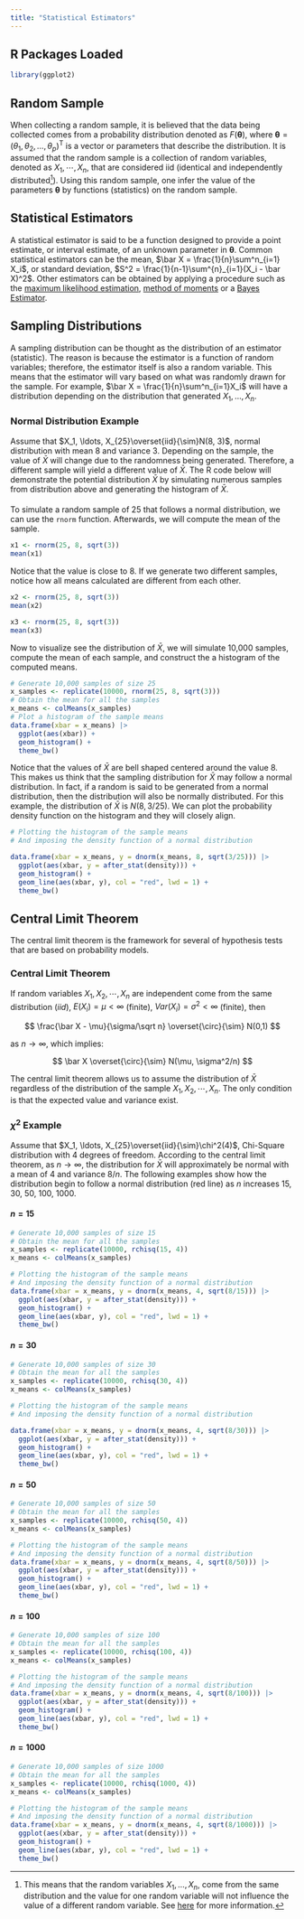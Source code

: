 ```yaml
---
title: "Statistical Estimators"
---
```


## R Packages Loaded

```r
library(ggplot2)
```

## Random Sample

When collecting a random sample, it is believed that the data being collected comes from a probability distribution denoted as $F(\boldsymbol \theta)$, where $\boldsymbol \theta = (\theta_1, \theta_2, \ldots, \theta_p)^{\mathrm T}$ is a vector or parameters that describe the distribution. It is assumed that the random sample is a collection of random variables, denoted as $X_1, \cdots, X_n$, that are considered iid (identical and independently distributed[^estimators-1]). Using this random sample, one infer the value of the parameters $\boldsymbol \theta$ by functions (statistics) on the random sample.

[^estimators-1]: This means that the random variables $X_1, \ldots, X_n$, come from the same distribution and the value for one random variable will not influence the value of a different random variable. See [here](https://en.wikipedia.org/wiki/Independent_and_identically_distributed_random_variables) for more information.

## Statistical Estimators

A statistical estimator is said to be a function designed to provide a point estimate, or interval estimate, of an unknown parameter in $\boldsymbol \theta$. Common statistical estimators can be the mean, $\bar X = \frac{1}{n}\sum^n_{i=1} X_i$, or standard deviation, $S^2 = \frac{1}{n-1}\sum^{n}_{i=1}(X_i - \bar X)^2$. Other estimators can be obtained by applying a procedure such as the [maximum likelihood estimation](https://en.wikipedia.org/wiki/Maximum_likelihood_estimation), [method of moments](https://en.wikipedia.org/wiki/Method_of_moments_(statistics)) or a [Bayes Estimator](https://en.wikipedia.org/wiki/Bayes_estimator).

## Sampling Distributions

A sampling distribution can be thought as the distribution of an estimator (statistic). The reason is because the estimator is a function of random variables; therefore, the estimator itself is also a random variable. This means that the estimator will vary based on what was randomly drawn for the sample. For example, $\bar X = \frac{1}{n}\sum^n_{i=1}X_i$ will have a distribution depending on the distribution that generated $X_1, \ldots, X_n$.

### Normal Distribution Example

Assume that $X_1, \ldots, X_{25}\overset{iid}{\sim}N(8, 3)$, normal distribution with mean 8 and variance 3. Depending on the sample, the value of $\bar X$ will change due to the randomness being generated. Therefore, a different sample will yield a different value of $\bar X$. The R code below will demonstrate the potential distribution $\bar X$ by simulating numerous samples from distribution above and generating the histogram of $\bar X$.

#### 

To simulate a random sample of 25 that follows a normal distribution, we can use the `rnorm` function. Afterwards, we will compute the mean of the sample.

```r
x1 <- rnorm(25, 8, sqrt(3))
mean(x1)
```

Notice that the value is close to 8. If we generate two different samples, notice how all means calculated are different from each other.

```r
x2 <- rnorm(25, 8, sqrt(3))
mean(x2)
```

```r
x3 <- rnorm(25, 8, sqrt(3))
mean(x3)
```

Now to visualize see the distribution of $\bar X$, we will simulate 10,000 samples, compute the mean of each sample, and construct the a histogram of the computed means.

```r
# Generate 10,000 samples of size 25 
x_samples <- replicate(10000, rnorm(25, 8, sqrt(3)))
# Obtain the mean for all the samples
x_means <- colMeans(x_samples)
# Plot a histogram of the sample means
data.frame(xbar = x_means) |> 
  ggplot(aes(xbar)) +
  geom_histogram() +
  theme_bw()
```

Notice that the values of $\bar X$ are bell shaped centered around the value 8. This makes us think that the sampling distribution for $\bar X$ may follow a normal distribution. In fact, if a random is said to be generated from a normal distribution, then the distribution will also be normally distributed. For this example, the distribution of $\bar X$ is $N(8, 3/25)$. We can plot the probability density function on the histogram and they will closely align.

```r
# Plotting the histogram of the sample means
# And imposing the density function of a normal distribution

data.frame(xbar = x_means, y = dnorm(x_means, 8, sqrt(3/25))) |> 
  ggplot(aes(xbar, y = after_stat(density))) +
  geom_histogram() +
  geom_line(aes(xbar, y), col = "red", lwd = 1) +
  theme_bw()
```

## Central Limit Theorem

The central limit theorem is the framework for several of hypothesis tests that are based on probability models.

::: callout-note
### Central Limit Theorem

If random variables $X_1, X_2, \cdots, X_n$ are independent come from the same distribution ($iid$), $E(X_i) = \mu <\infty$ (finite), $Var(X_i) = \sigma^2<\infty$ (finite), then

$$
\frac{\bar X - \mu}{\sigma/\sqrt n} \overset{\circ}{\sim} N(0,1)
$$

as $n\rightarrow \infty$, which implies:

$$
\bar X \overset{\circ}{\sim}  N(\mu, \sigma^2/n)
$$
:::

The central limit theorem allows us to assume the distribution of $\bar X$ regardless of the distribution of the sample $X_1, X_2, \cdots, X_n$. The only condition is that the expected value and variance exist.

### $\chi^2$ Example

Assume that $X_1, \ldots, X_{25}\overset{iid}{\sim}\chi^2(4)$, Chi-Square distribution with 4 degrees of freedom. According to the central limit theorem, as $n\rightarrow \infty$, the distribution for $\bar X$ will approximately be normal with a mean of $4$ and variance $8/n$. The following examples show how the distribution begin to follow a normal distribution (red line) as $n$ increases 15, 30, 50, 100, 1000.


#### $n = 15$

```r

# Generate 10,000 samples of size 15 
# Obtain the mean for all the samples
x_samples <- replicate(10000, rchisq(15, 4))
x_means <- colMeans(x_samples)

# Plotting the histogram of the sample means
# And imposing the density function of a normal distribution
data.frame(xbar = x_means, y = dnorm(x_means, 4, sqrt(8/15))) |> 
  ggplot(aes(xbar, y = after_stat(density))) +
  geom_histogram() +
  geom_line(aes(xbar, y), col = "red", lwd = 1) +
  theme_bw()
```

#### $n = 30$

```r

# Generate 10,000 samples of size 30
# Obtain the mean for all the samples
x_samples <- replicate(10000, rchisq(30, 4))
x_means <- colMeans(x_samples)

# Plotting the histogram of the sample means
# And imposing the density function of a normal distribution

data.frame(xbar = x_means, y = dnorm(x_means, 4, sqrt(8/30))) |> 
  ggplot(aes(xbar, y = after_stat(density))) +
  geom_histogram() +
  geom_line(aes(xbar, y), col = "red", lwd = 1) +
  theme_bw()
```

#### $n = 50$

```r

# Generate 10,000 samples of size 50
# Obtain the mean for all the samples
x_samples <- replicate(10000, rchisq(50, 4))
x_means <- colMeans(x_samples)

# Plotting the histogram of the sample means
# And imposing the density function of a normal distribution
data.frame(xbar = x_means, y = dnorm(x_means, 4, sqrt(8/50))) |> 
  ggplot(aes(xbar, y = after_stat(density))) +
  geom_histogram() +
  geom_line(aes(xbar, y), col = "red", lwd = 1) +
  theme_bw()
```


#### $n = 100$

```r

# Generate 10,000 samples of size 100
# Obtain the mean for all the samples
x_samples <- replicate(10000, rchisq(100, 4))
x_means <- colMeans(x_samples)

# Plotting the histogram of the sample means
# And imposing the density function of a normal distribution
data.frame(xbar = x_means, y = dnorm(x_means, 4, sqrt(8/100))) |> 
  ggplot(aes(xbar, y = after_stat(density))) +
  geom_histogram() +
  geom_line(aes(xbar, y), col = "red", lwd = 1) +
  theme_bw()
```



#### $n = 1000$

```r

# Generate 10,000 samples of size 1000 
# Obtain the mean for all the samples
x_samples <- replicate(10000, rchisq(1000, 4))
x_means <- colMeans(x_samples)

# Plotting the histogram of the sample means
# And imposing the density function of a normal distribution
data.frame(xbar = x_means, y = dnorm(x_means, 4, sqrt(8/1000))) |> 
  ggplot(aes(xbar, y = after_stat(density))) +
  geom_histogram() +
  geom_line(aes(xbar, y), col = "red", lwd = 1) +
  theme_bw()
```

